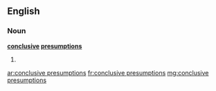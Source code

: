 ==English==

===Noun===
'''[[conclusive]] [[presumption]]s'''

# {{plural of|conclusive presumption}}

[[ar:conclusive presumptions]]
[[fr:conclusive presumptions]]
[[mg:conclusive presumptions]]
